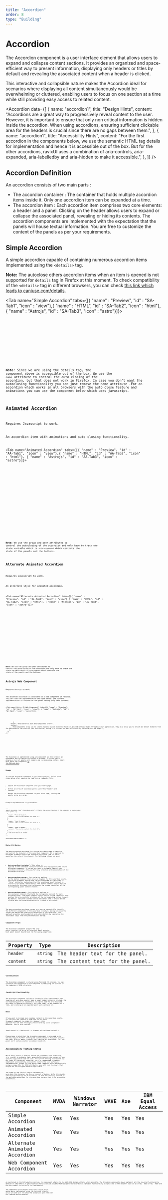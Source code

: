 ```yaml
---
title: "Accordion"
order: 8
type: "Building"
---
```



# Accordion

The Accordion component is a user interface element that allows users to expand and collapse content sections. It provides an organized and space-efficient way to present information, displaying only headers or titles by default and revealing the associated content when a header is clicked.

This interactive and collapsible nature makes the Accordion ideal for scenarios where displaying all content simultaneously would be overwhelming or cluttered, enabling users to focus on one section at a time while still providing easy access to related content.

<Accordion
  data={[
    {
      name: "accordion1",
      title: "Design Hints",
      content:
        "Accordions are a great way to progressively reveal content to the user. However, it is important to ensure that only non critical information is hidden inside the accordion. When using accordions, ensuring sufficient clickable area for the headers is crucial since there are no gaps between them.",
    },
    {
      name: "accordion1",
      title: "Accessbility Hints",
      content:
        "For the first accordion in the components below, we use the semantic HTML tag details for implementation and hence it is accessible out of the box. But for the other accordions, ravixUI uses a combination of aria-controls, aria-expanded, aria-labelledby and aria-hidden to make it accessible.",
    },
  ]}
/>

## Accordion Definition

An accordion consists of two main parts :

- The accordion container : The container that holds multiple accordion items inside it. Only one accordion item can be expanded at a time.
- The accordion item : Each accordion item comprises two core elements: a header and a panel. Clicking on the header allows users to expand or collapse the associated panel, revealing or hiding its contents. The accordion components are implemented with the expectation that the panels will house textual information. You are free to customize the content of the panels as per your requirements.

## Simple Accordion

A simple accordion capable of containing numerous accordion items implemented using the `<details>` tag.

**Note:** The autoclose others accordion items when an item is opened is not supported for `details` tag in Firefox at this moment. To check compatibility of the `<details>` tag in different browsers, you can check [this link which leads to caniuse.com/details](https://caniuse.com/details).

<Tab name="Simple Accordion" tabs={[{ "name" : "Preview", "id" : "SA-Tab1", "icon" : "view"},{ "name" : "HTML", "id" : "SA-Tab2", "icon" : "html"}, { "name" : "Astrojs", "id" : "SA-Tab3", "icon" : "astro"}]}>

<section
  id="SA-Tab1-panel"
  aria-labelledby="SA-Tab1"
  role="tabpanel"
  data-role="tabpanel"
  class="min-h-[26rem]"
>
  <div class="grid p-4 md:px-10 md:py-4">
    <NormalAccordion />
  </div>
</section>

<section id ="SA-Tab2-panel" role="tabpanel" data-role="tabpanel" aria-labelledby="SA-Tab2" class="hidden">

<Code code={NormalAccordionCode} lang="html" wrap="true" data-pagefind-ignore />

</section>

<section id ="SA-Tab3-panel" role="tabpanel" data-role="tabpanel" aria-labelledby="SA-Tab3" class="hidden">

<Code
  code={NormalAccordionCodeAstro}
  lang="astro"
  title="Accordion.astro"
  wrap="true"
  data-pagefind-ignore
/>

</section>

</Tab>

**Note:** Since we are using the details tag, the component above is accessible out of the box. We use the `name` attribute to control the auto closing of the accordion, but that does not work in Firefox. In case you don't want the autoclosing functionality you can just remove the name attribute .For an accordion which works in all browsers with the auto close feature and animations you can use the component below which uses javascript.

## Animated Accordion

<Alert type="info">Requires Javascript to work.</Alert>

An accordion item with animations and auto closing functionality.

<Tab name="Animated Accordion" tabs={[{ "name" : "Preview", "id" : "AA-Tab1", "icon" : "view"},{ "name" : "HTML", "id" : "AA-Tab2", "icon" : "html"}, { "name" : "Astrojs", "id" : "AA-Tab3", "icon" : "astro"}]}>

<section
  id="AA-Tab1-panel"
  aria-labelledby="AA-Tab1"
  role="tabpanel"
  data-role="tabpanel"
  class="min-h-[34rem]"
>
  <div class="grid p-4 md:px-10 md:py-4">
    <AnimatedAccordion
      panels={[
        {
          header: "Panel 1 Header",
          content:
            "Content inside the accordion panel is only visible when the panel is expanded.",
        },
        {
          header: "Panel 2 Header",
          content:
            "The content is expected to be text for these accordion panels.",
        },
        {
          header: "Panel 3 Header",
          content:
            "Accordions can be used to create clean and organized content sections.",
        },
        // Add more panels as needed
      ]}
    />
  </div>
</section>

<section id ="AA-Tab2-panel" role="tabpanel" data-role="tabpanel" aria-labelledby="AA-Tab2" class="hidden">

<Code
  code={AnimatedAccordionCode}
  lang="html"
  wrap="true"
  data-pagefind-ignore
/>

</section>

<section id ="AA-Tab3-panel" role="tabpanel" data-role="tabpanel" aria-labelledby="AA-Tab3" class="hidden">

<Code
  code={AnimatedAccordionCodeAstro}
  lang="astro"
  title="AnimatedAccordion.astro"
  wrap="true"
  data-pagefind-ignore
/>

</section>

</Tab>

**Note:** We use the group and peer attributes to control the autoclosing of the accordion and only have to track one state variable which is `aria-expanded` which controls the state of the panels and the buttons.

## Alternate Animated Accordion

<Alert type="info">Requires Javascript to work.</Alert>

An alternate style for animated accordion.

<Tab name="Alternate Animated Accordion" tabs={[{ "name" : "Preview", "id" : "AL-Tab1", "icon" : "view"},{ "name" : "HTML", "id" : "AL-Tab2", "icon" : "html"}, { "name" : "Astrojs", "id" : "AL-Tab3", "icon" : "astro"}]}>

<section
  id="AL-Tab1-panel"
  aria-labelledby="AL-Tab1"
  role="tabpanel"
  data-role="tabpanel"
  class="min-h-[34rem]"
>
  <div class="grid p-4 md:px-10 md:py-4">
    <AnimatedAccordionAlt
      panels={[
        {
          header: "First Panel Header",
          content:
            "Content inside the accordion panel is only visible when the panel is expanded.",
        },
        {
          header: "Second Panel Header",
          content:
            "The content is expected to be text for these accordion panels.",
        },
        {
          header: "Third Panel Header",
          content:
            "Accordions can be used to create clean and organized content sections.",
        },
        // Add more panels as needed
      ]}
    />
  </div>
</section>

<section id ="AL-Tab2-panel" role="tabpanel" data-role="tabpanel" aria-labelledby="AL-Tab2" class="hidden">

<Code
  code={AnimatedAccordionAltCode}
  lang="html"
  wrap="true"
  data-pagefind-ignore
/>

</section>

<section id ="AL-Tab3-panel" role="tabpanel" data-role="tabpanel" aria-labelledby="AL-Tab3" class="hidden">

<Code
  code={AnimatedAccordionAltCodeAstro}
  lang="astro"
  title="AnimatedAccordionAlt.astro"
  wrap="true"
  data-pagefind-ignore
/>

</section>

</Tab>

**Note:** We use the group and peer attributes to control the autoclosing of the accordion and only have to track one state variable which is `aria-expanded` which controls the state of the panels and the buttons.

## Astrojs Web Component

<Alert type="info">Requires Astrojs to work.</Alert>

The animated accordion is available as a web component in ravixUI. You can find the implementation and code below. The current implementation is focused on the panel having only text content.

<Tab name="Astro JS Web Component" tabs={[{ "name" : "Preview", "id" : "WC-Tab1", "icon" : "view"}, { "name" : "Astrojs", "id" : "WC-Tab3", "icon" : "astro"}]}>

<section
  id="WC-Tab1-panel"
  aria-labelledby="WC-Tab1"
  role="tabpanel"
  data-role="tabpanel"
  class="min-h-[34rem]"
>
  <div class="grid p-4 md:px-10 md:py-4">
    <WebComponentAccordion
      panels={[
        {
          header: "What are Web Components?",
          content:
            "Web Components is a suite of different technologies allowing you to create reusable custom elements — with their functionality encapsulated away from the rest of your code — and utilize them in your web apps.",
        },
        {
          header: "Why use Web Components?",
          content:
            "Instead of searching the whole page using document.querySelector(), you can use this.querySelector(), which only searches within the current custom element instance. This makes it easier to work with only the children of one component instance at a time. It also removes the need to attach event listeners to the document and allows for better encapsulation of the component's functionality.",
        },

        {
          header: "What benefits does Web Components offer?",
          content:
            "Web Components allow you to create reusable custom elements which can be used multiple times throughout your application. They also allow you to attach and detach elements from the DOM based on the state of your application, making it a cleaner and more efficient way to build your web pages.",
        },
      ]}
    />

  </div>
</section>

<section id ="WC-Tab3-panel" role="tabpanel" data-role="tabpanel" aria-labelledby="WC-Tab3" class="hidden">

<Code
  code={WebComponentAccordionCode}
  lang="astro"
  title="WebComponentAccordion.astro"
  wrap="true"
  data-pagefind-ignore
/>

</section>

</Tab>

The Accordion is implemented using web component api that creates an expandable and collapsible accordion UI element. It allows you to display a list of panels with headers and corresponding content. Learn more about web components [in the MDN web docs](https://developer.mozilla.org/en-US/docs/Web/API/Web_components).

### Usage

To use the Accordion component in your Astro project, follow these steps below after copying the code into a component file:

- Import the Accordion component into your Astro page.
- Define an array of accordion panels with their headers and content.
- Render the Accordion component in your Astro page, passing the panels array as a prop.

Example implementation is given below:

```astro title="YourPage.astro"
---
import Accordion from "./Accordion.astro"; // Refer the correct location of the component in your project
const panels = [
  {
    header: "Panel 1 Header",
    content: "This is the content for Panel 1.",
  },
  {
    header: "Panel 2 Header",
    content: "This is the content for Panel 2. ",
  },
  {
    header: "Panel 3 Header",
    content: "This is the content for Panel 3.",
  },
  // Add more panels as needed
];
---

<Accordion panels={panels} />
```

### Data Attributes

The data-accordion attribute is a custom attribute used to identify and control the behavior of the accordion component. It is applied to different elements within the accordion structure, and its value specifies the role of the element. The following values are used:

- **data-accordion="container":** This value is applied to the outermost container element that encompasses the entire accordion component. It serves as a way to uniquely identify the accordion container, allowing for easy selection and manipulation of the accordion structure.

- **data-accordion="button":** This value is applied to the button elements that serve as toggles for the accordion panels. The button elements should have the aria-expanded attribute set to "false" initially, indicating that the associated panel content is initially collapsed. Additionally, the button elements should have an aria-controls attribute that references the unique identifier of the corresponding panel content element.

- **data-accordion="panel":** This value is applied to the container elements that hold the collapsible content for each accordion panel. The panel elements should have a unique identifier that matches the aria-controls attribute of the corresponding button element. By default, the panel content should be hidden, and it should become visible when the associated button is clicked or activated.

The data-accordion attribute serves as a way to semantically identify the different components of the accordion structure, making it easier to target and manipulate them using JavaScript or CSS selectors. This approach promotes maintainability and extensibility by separating the functional logic from the presentational markup.

### Component Props

The Accordion component accepts the prop `panels (required)`: An array of accordion panel objects. Each panel object should have the following properties:

| Property  | Type     | Description                     |
| --------- | -------- | ------------------------------- |
| `header`  | `string` | The header text for the panel.  |
| `content` | `string` | The content text for the panel. |

### Customization

The Accordion component is styled using Tailwind CSS classes. You can customize the appearance of the component by modifying the classes in the component's HTML structure.

### JavaScript Functionality

The Accordion component includes a JavaScript class that handles the toggling of accordion panels. When a panel header button is clicked, the corresponding panel is expanded or collapsed, and the aria-expanded attribute is updated accordingly. Only one panel can be expanded at a time, and clicking on an expanded panel will collapse it.

### Note

If you want to include more complex content in the accordion panels, you can pass the content as HTML and use an Astro `<Fragment>` component to render it. However, this approach has not been thoroughly tested and may cause unexpected behavior. Use it with caution.

`{panel.content} <!-- Replace with --> <Fragment set:html={panel.content} />`

Please keep in mind that the Accordion component is provided as-is and may require further testing and customization to fit your specific use case. Also it doesn't support self nesting of accordions, i.e, the panel can't contain another accordion inside it.

## Accessibility Testing Status

While every effort is made to ensure the components are accessible, it's crucial to evaluate their accessibility within the context of your specific application and use case. The current testing environment may not cover all potential scenarios, so it's recommended to conduct additional accessibility assessments tailored to your particular implementation. Except for the Astrojs Web Component which automatically assigns unique IDs for ARIA attributes, you will have to ensure that unique IDs are assigned wherever applicable.

The usage of the `<details>` tag to implement an accordion-like behavior has been a subject of debate. While it provides similar functionality to an accordion, it does not strictly conform to the WAI-ARIA guidelines for the accordion pattern, but it is accessible nonetheless.

<TableWrapper>

| Component                    | NVDA | Windows Narrator | WAVE | Axe | IBM Equal Access |
| ---------------------------- | ---- | ---------------- | ---- | --- | ---------------- |
| Simple Accordion             | Yes  | Yes              | Yes  | Yes | Yes              |
| Animated Accordion           | Yes  | Yes              | Yes  | Yes | Yes              |
| Alternate Animated Accordion | Yes  | Yes              | Yes  | Yes | Yes              |
| Web Component Accordion      | Yes  | Yes              | Yes  | Yes | Yes              |

</TableWrapper>
As mentioned in the Introduction section, the component adheres to the WAI-ARIA design patterns where possible. The Accordion components above implement all the required functionality mention in [WAI-ARIA 1.2 specification](https://www.w3.org/WAI/ARIA/apg/patterns/accordion/). Optional functionality as specified in the document such as <kbd>Up arrow</kbd>, <kbd> Down arrow</kbd>, <kbd> Home</kbd> and <kbd>End</kbd> key support is currently not implemented.

The components also respect the `prefers-reduced-motion` media query implemented using the tailwind selector `motion-safe` and will not show the animations when the user has reduced motion enabled.
